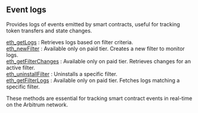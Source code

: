 
<Meta
  title="Arbitrum events info | dRPC"
/>

## Event logs

Provides logs of events emitted by smart contracts, useful for tracking token transfers and state changes.

[eth_getLogs](/arbitrum-api/eventlogs/eth_getLogs) : Retrieves logs based on filter criteria. \
[eth_newFilter](/arbitrum-api/eventlogs/eth_newFilter) : Available only on paid tier. Creates a new filter to monitor logs.\
[eth_getFilterChanges](/arbitrum-api/eventlogs/eth_getFilterChanges) : Available only on paid tier. Retrieves changes for an active filter. \
[eth_uninstallFilter](/arbitrum-api/eventlogs/eth_uninstallFilter) : Uninstalls a specific filter. \
[eth_getFilterLogs](/arbitrum-api/eventlogs/eth_getFilterLogs) : Available only on paid tier. Fetches logs matching a specific filter.

These methods are essential for tracking smart contract events in real-time on the Arbitrum network.

<Space h={16} />
<GetStarted />
